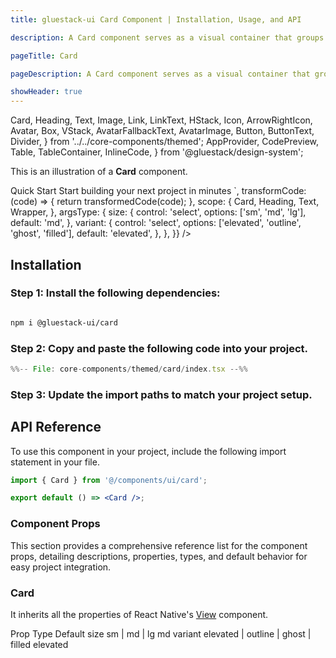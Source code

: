 ```yaml
---
title: gluestack-ui Card Component | Installation, Usage, and API

description: A Card component serves as a visual container that groups related content and actions.

pageTitle: Card

pageDescription: A Card component serves as a visual container that groups related content and actions.

showHeader: true
---
```



<Meta title="with-gluestack-style/components/Data Display/Card" />

  Card,
  Heading,
  Text,
  Image,
  Link,
  LinkText,
  HStack,
  Icon,
  ArrowRightIcon,
  Avatar,
  Box,
  VStack,
  AvatarFallbackText,
  AvatarImage,
  Button,
  ButtonText,
  Divider,
} from '../../core-components/themed';
  AppProvider,
  CodePreview,
  Table,
  TableContainer,
  InlineCode,
} from '@gluestack/design-system';


This is an illustration of a **Card** component.

<AppProvider>
  <CodePreview
    showComponentRenderer={true}
    showArgsController={true}
    metaData={{
      code: `
    <Card {...props} m="$3">
      <Heading mb="$1" size="md">
        Quick Start
      </Heading>
      <Text size="sm">Start building your next project in minutes</Text>
    </Card>
      `,
      transformCode: (code) => {
        return transformedCode(code);
      },
      scope: {
        Card,
        Heading,
        Text,
        Wrapper,
      },
      argsType: {
        size: {
          control: 'select',
          options: ['sm', 'md', 'lg'],
          default: 'md',
        },
        variant: {
          control: 'select',
          options: ['elevated', 'outline', 'ghost', 'filled'],
          default: 'elevated',
        },
      },
    }}
  />
</AppProvider>

<br />

## Installation

### Step 1: Install the following dependencies:

```bash

npm i @gluestack-ui/card

```

### Step 2: Copy and paste the following code into your project.

<CollapsibleCode>

```jsx 
%%-- File: core-components/themed/card/index.tsx --%% 
```

</CollapsibleCode>

### Step 3: Update the import paths to match your project setup.

## API Reference

To use this component in your project, include the following import statement in your file.

```jsx
import { Card } from '@/components/ui/card';
```

```jsx
export default () => <Card />;
```

### Component Props

This section provides a comprehensive reference list for the component props, detailing descriptions, properties, types, and default behavior for easy project integration.

### Card

It inherits all the properties of React Native's [View](https://reactnative.dev/docs/view) component.

<AppProvider>
  <TableContainer>
    <Table>
      <Table.THead>
        <Table.TR>
          <Table.TH>
            <Table.TText>Prop</Table.TText>
          </Table.TH>
          <Table.TH>
            <Table.TText>Type</Table.TText>
          </Table.TH>
          <Table.TH>
            <Table.TText>Default</Table.TText>
          </Table.TH>
        </Table.TR>
      </Table.THead>
      <Table.TBody>
        <Table.TR>
          <Table.TD>
            <Table.TText>
              <InlineCode>size</InlineCode>
            </Table.TText>
          </Table.TD>
          <Table.TD>
            <Table.TText>sm | md | lg</Table.TText>
          </Table.TD>
          <Table.TD>
            <Table.TText>md</Table.TText>
          </Table.TD>
        </Table.TR>
        <Table.TR>
          <Table.TD>
            <Table.TText>
              <InlineCode>variant</InlineCode>
            </Table.TText>
          </Table.TD>
          <Table.TD>
            <Table.TText>elevated | outline | ghost | filled</Table.TText>
          </Table.TD>
          <Table.TD>
            <Table.TText>elevated</Table.TText>
          </Table.TD>
        </Table.TR>
      </Table.TBody>
    </Table>
  </TableContainer>
</AppProvider>

<!--
## Examples

The Examples section provides visual representations of the different variants of the component, allowing you to quickly and easily determine which one best fits your needs. Simply copy the code and integrate it into your project.

### Card with Image

This is an example of a Card component with an image.

<AppProvider config={config}>
  <CodePreview
    showComponentRenderer={true}
    showArgsController={false}
    metaData={{
      code: `
function App(){
    return (
      <Card p="$5" borderRadius="$lg" maxWidth={360} m="$3">
          <Image
        mb="$6"
        h={240}
        width="$full"
        borderRadius="$md"
        source={{
          uri: 'https://images.unsplash.com/photo-1529693662653-9d480530a697?q=80&w=2831&auto=format&fit=crop&ixlib=rb-4.0.3&ixid=M3wxMjA3fDB8MHxwaG90by1wYWdlfHx8fGVufDB8fHx8fA%3D%3D',
        }}
      />
      <Text
        fontSize="$sm"
        fontStyle="normal"
        fontFamily="$heading"
        fontWeight="$normal"
        lineHeight="$sm"
        mb="$2"
        sx={{
          color: '$textLight700',
          _dark: {
            color: '$textDark200',
          },
        }}
      >
        May 15, 2023
      </Text>
      <Heading size="md" fontFamily="$heading" mb="$4">
        The Power of Positive Thinking
      </Heading>
      <Link href="https://gluestack.io/" isExternal>
        <HStack alignItems="center">
          <LinkText
            size="sm"
            fontFamily="$heading"
            fontWeight="$semibold"
            color="$primary600"
            $dark-color="$primary300"
            textDecorationLine="none"
          >
            Read Blog
          </LinkText>
          <Icon
            as={ArrowRightIcon}
            size="sm"
            color="$primary600"
            mt="$0.5"
            ml="$0.5"
            $dark-color="$primary300"
          />
        </HStack>
      </Link>
    </Card>
);
}
`,
transformCode: (code) => {
return transformedCode(code, 'function', 'App');
},
scope: {
Card,
Text,
Image,
Heading,
Link,
LinkText,
HStack,
Icon,
ArrowRightIcon,
Wrapper,
},
}}
/>

</AppProvider>

### Advanced Composition

This is an example of a Card component with other components like Avatar, Image and Button.

<AppProvider config={config}>
  <CodePreview
    showComponentRenderer={true}
    showArgsController={false}
    metaData={{
      code: `
function App(){
    return (
    <Card p="$6" borderRadius="$lg" maxWidth={360} m="$3">
      <Box flexDirection="row">
        <Avatar mr="$4">
          <AvatarFallbackText fontFamily="$heading">JD</AvatarFallbackText>
          <AvatarImage
            source={{
              uri: 'https://images.unsplash.com/photo-1620403724159-40363e84a155?q=80&w=2646&auto=format&fit=crop&ixlib=rb-4.0.3&ixid=M3wxMjA3fDB8MHxwaG90by1wYWdlfHx8fGVufDB8fHx8fA%3D%3D',
            }}
          />
        </Avatar>
        <VStack>
          <Heading size="md" fontFamily="$heading" mb="$1">
            Jane Doe
          </Heading>
          <Text size="sm" fontFamily="$heading">
            janedoe@sample.com
          </Text>
        </VStack>
      </Box>
      <Box
        my="$5"
        sx={{
          'flexDirection': 'column',
          '@sm': {
            my: '$6',
            flexDirection: 'row',
          },
        }}
      >
        <VStack
          alignItems="center"
          sx={{
            'pb': '$2',
            '@sm': {
              flex: 1,
              pb: '$0',
              borderRightWidth: 1,
              borderColor: '$backgroundLight300',
              _dark: {
                borderRightColor: '$backgroundDark800',
              },
            },
          }}
        >
          <Heading size="xs" fontFamily="$heading">
            81
          </Heading>
          <Text size="xs">posts</Text>
        </VStack>
        <Divider
          orientation="horizontal"
          width="40%"
          alignSelf="center"
          sx={{
            'bg': '$backgroundLight300',
            'display': 'flex',
            '_dark': {
              bg: '$backgroundDark800',
            },
            '@sm': {
              display: 'none',
            },
          }}
        />
        <VStack
          alignItems="center"
          sx={{
            'py': '$2',
            '@sm': {
              flex: 1,
              py: '$0',
              borderRightWidth: 1,
              borderColor: '$backgroundLight300',
              _dark: {
                borderRightColor: '$backgroundDark800',
              },
            },
          }}
        >
          <Heading size="xs" fontFamily="$heading">
            5,281
          </Heading>
          <Text size="xs">followers</Text>
        </VStack>
        <Divider
          orientation="horizontal"
          width="40%"
          alignSelf="center"
          sx={{
            'bg': '$backgroundLight300',
            'display': 'flex',
            '_dark': {
              bg: '$backgroundDark800',
            },
            '@sm': {
              display: 'none',
            },
          }}
        />
        <VStack
          alignItems="center"
          sx={{
            'pt': '$2',
            '@sm': {
              flex: 1,
              pt: '$0',
            },
          }}
        >
          <Heading size="xs" fontFamily="$heading">
            281
          </Heading>
          <Text size="xs">following</Text>
        </VStack>
      </Box>
      <Box
        mb="$5"
        sx={{
          'flexDirection': 'column',
          '@sm': {
            mb: '$6',
            flexDirection: 'row',
          },
        }}
      >
        <Image
          mb="$3"
          borderRadius="$md"
          sx={{
            'width': '$full',
            'height': 140,
            '@sm': {
              mb: '$0',
              mr: '$3',
              width: 150,
              height: 154,
            },
          }}
          source={{
            uri: 'https://images.unsplash.com/photo-1592089416462-2b0cb7da8379?q=80&w=2865&auto=format&fit=crop&ixlib=rb-4.0.3&ixid=M3wxMjA3fDB8MHxwaG90by1wYWdlfHx8fGVufDB8fHx8fA%3D%3D',
          }}
        />
        <Image
          borderRadius="$md"
          sx={{
            'width': '$full',
            'height': 140,
            '@sm': {
              width: 150,
              height: 154,
            },
          }}
          source={{
            uri: 'https://images.unsplash.com/photo-1484406566174-9da000fda645?q=80&w=2425&auto=format&fit=crop&ixlib=rb-4.0.3&ixid=M3wxMjA3fDB8MHxwaG90by1wYWdlfHx8fGVufDB8fHx8fA%3D%3D',
          }}
        />
      </Box>
      <Button py="$2" px="$4">
        <ButtonText size="sm">Follow</ButtonText>
      </Button>
    </Card>
);
}
`,
transformCode: (code) => {
return transformedCode(code, 'function', 'App');
},
scope: {
Card,
Box,
Avatar,
AvatarFallbackText,
AvatarImage,
VStack,
Divider,
Button,
ButtonText,
Text,
Image,
Heading,
Wrapper,
},
}}
/>

</AppProvider>

### Product Card

This example illustrates a card showcasing a product.

<AppProvider config={config}>
  <CodePreview
    showComponentRenderer={true}
    showArgsController={false}
    metaData={{
      code: `
function App(){
    return (
    <Card p="$5" borderRadius="$lg" maxWidth={360} m="$3">
      <Image
        mb="$6"
        h={240}
        width="$full"
        borderRadius="$md"
        source={{
          uri: 'https://images.unsplash.com/photo-1595231712325-9fedecef7575?w=800&auto=format&fit=crop&q=60&ixlib=rb-4.0.3&ixid=M3wxMjA3fDB8MHxwaG90by1yZWxhdGVkfDJ8fHxlbnwwfHx8fHw%3D',
        }}
      />
      <Text
        fontSize="$sm"
        fontStyle="normal"
        fontFamily="$heading"
        fontWeight="$normal"
        lineHeight="$sm"
        mb="$2"
        sx={{
          color: '$textLight700',
          _dark: {
            color: '$textDark200',
          },
        }}
      >
        Fashion Clothing
      </Text>
      <VStack mb="$6">
        <Heading size="md" fontFamily="$heading" mb="$4">
          Cotton Kurta
        </Heading>
        <Text size="sm" fontFamily="$heading">
          Floral embroidered notch neck thread work cotton kurta in white and
          black.
        </Text>
      </VStack>
      <Box
        flexDirection="column"
        sx={{
          '@sm': {
            flexDirection: 'row',
          },
        }}
      >
        <Button
          px="$4"
          py="$2"
          fontFamily="$heading"
          mr="$0"
          mb="$3"
          sx={{
            '@sm': {
              mr: '$3',
              mb: '$0',
              flex: 1,
            },
          }}
        >
          <ButtonText size="sm">Add to cart</ButtonText>
        </Button>
        <Button
          px="$4"
          py="$2"
          variant="outline"
          fontFamily="$heading"
          borderColor="$borderLight300"
          $dark-borderColor="$backgroundDark600"
          sx={{
            '@sm': {
              flex: 1,
            },
          }}
        >
          <ButtonText
            size="sm"
            color="$textLight600"
            $dark-color="$textDark400"
          >
            Wishlist
          </ButtonText>
        </Button>
      </Box>
    </Card>
);
}
`,
transformCode: (code) => {
return transformedCode(code, 'function', 'App');
},
scope: {
Card,
Box,
VStack,
Button,
ButtonText,
Text,
Image,
Heading,
Wrapper,
},
}}
/>

</AppProvider>

### Blog Card

This is an example of a Card component with a blog post.

<AppProvider config={config}>
  <CodePreview
    showComponentRenderer={true}
    showArgsController={false}
    metaData={{
      code: `
function App(){
    return (
    <Card p="$5" borderRadius="$lg" maxWidth={360} m="$3">
      <Text
        fontSize="$sm"
        fontStyle="normal"
        fontFamily="$heading"
        fontWeight="$normal"
        lineHeight="$sm"
        mb="$2"
        sx={{
          color: '$textLight700',
          _dark: {
            color: '$textDark200',
          },
        }}
      >
        May 15, 2023
      </Text>
      <VStack mb="$6">
        <Heading size="md" fontFamily="$heading" mb="$4">
          The Power of Positive Thinking
        </Heading>
        <Text size="sm" fontFamily="$heading">
          Discover how the power of positive thinking can transform your life,
          boost your confidence, and help you overcome challenges. Explore
          practical tips and techniques to cultivate a positive mindset for
          greater happiness and success.
        </Text>
      </VStack>
      <Box flexDirection="row">
        <Avatar mr="$3">
          <AvatarFallbackText fontFamily="$heading">RR</AvatarFallbackText>
          <AvatarImage
            source={{
              uri: 'https://images.unsplash.com/photo-1535713875002-d1d0cf377fde?ixlib=rb-4.0.3&ixid=MnwxMjA3fDB8MHxzZWFyY2h8Mnx8dXNlcnxlbnwwfHwwfHw%3D&auto=format&fit=crop&w=800&q=60',
            }}
          />
        </Avatar>
        <VStack>
          <Heading size="sm" fontFamily="$heading" mb="$1">
            John Smith
          </Heading>
          <Text size="sm" fontFamily="$heading">
            Motivational Speaker
          </Text>
        </VStack>
      </Box>
    </Card>
);
}
`,
transformCode: (code) => {
return transformedCode(code, 'function', 'App');
},
scope: {
Card,
Box,
Avatar,
AvatarFallbackText,
AvatarImage,
VStack,
Button,
ButtonText,
Text,
Image,
Heading,
Wrapper,
},
}}
/>

</AppProvider>
-->
